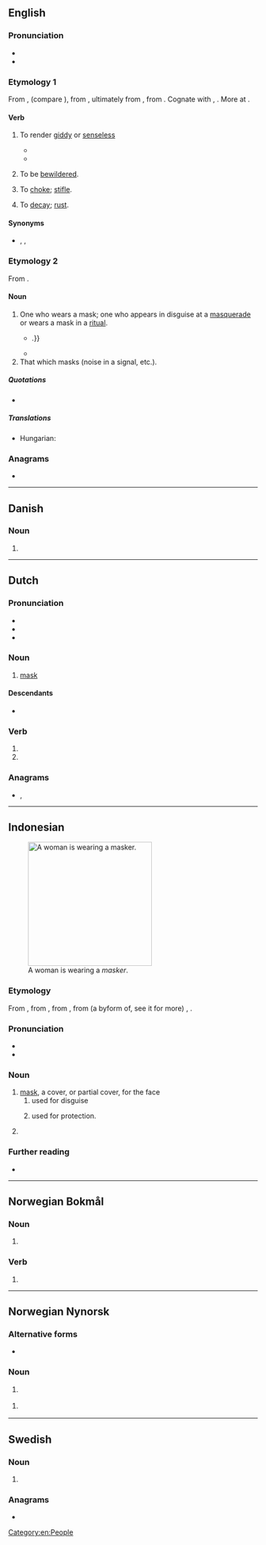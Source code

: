 {{also|Masker}}
==English==

===Pronunciation===
* {{IPA|en|/ˈmæskə(ɹ)/|/ˈmɑːskə(ɹ)/}}
* {{audio|en|LL-Q1860 (eng)-Vealhurl-masker.wav|Audio (Southern England)}}

===Etymology 1===
From {{inh|en|enm|*maskeren}}, {{m|enm|malskren||to bewilder}} (compare {{cog|enm|bimalscren||to bewitch}}), from {{inh|en|ang|*malscrian}} {{gloss|attested in derivative {{m|ang|malscrung||enchantment, charm}}}}, ultimately from {{inh|en|gem-pro|*malskaz||haughty}}, from {{inh|en|ine-pro|*(s)mel-||to beat, crush, grind}}. Cognate with {{cog|dum|malsch||headstrong, zealous}}, {{cog|got|𐌼𐌰𐌻𐍃𐌺𐍃||foolish}}. More at {{l|en|mask}}.

====Verb====
{{en-verb}}

# {{lb|en|transitive|now|chiefly|dialectal}} To render [[giddy]] or [[senseless]]
#* {{RQ:Holland Livy|passage=To '''masker''' their troubled heads the more, hee assaileth them with a great shout and maine violence.}}
#* {{quote-book|en|year=2000|author=Paul Salzman|title=Early Modern Women's Writing|passage=He is so, for he is not one that sets forth to the wars with great resolutions and hopes, and returns with '''maskered''' fears, and despairs; neither is he like those that take more care, and are more industrious to get gay clothes, and fine feathers, [...]}}
# {{lb|en|intransitive|now|chiefly|dialectal}} To be [[bewildered]].
# {{lb|en|transitive|now|chiefly|dialectal}} To [[choke]]; [[stifle]].
# {{lb|en|transitive|now|chiefly|dialectal}} To [[decay]]; [[rust]].

====Synonyms====
* {{sense|render giddy}} {{l|en|confuse}}, {{l|en|bewilder}}, {{l|en|stupefy}}

===Etymology 2===
From {{suffix|en|mask|er}}.

====Noun====
{{en-noun}}

# One who wears a mask; one who appears in disguise at a [[masquerade]] or wears a mask in a [[ritual]].
#* {{quote-book|en|year=1842|author={{w|Edgar Allan Poe}}|title=The Masque of the Red Death|text=But to the chamber which lies most westwardly of the seven, there are now none of the '''maskers''' who venture; for the night is waning away {{...}}.}}
#* {{quote-book|en|year=2012|title=Gender and Power in Sierra Leone: Women Chiefs of the Last Two Centuries|author=L. Day|page=|ISBN=0230337929|passage=Like the men's society, the corporate consciousness of women and their respected place in the political body is represented by a masked spirit. This sowei ('''masker'''), like all the officials of the society, represents the corporate body of women and retains the authority to levy fines and punish women and men or the community as a whole. The ndoli Jowei (dancing sowei) is a '''masker''' whose figure is completely covered with black raffia, topped by the sowei mask.}}
# That which masks (noise in a signal, etc.).

=====Quotations=====
* {{seeCites|en}}

=====Translations=====
{{trans-top|one who wears a mask}}
* Hungarian: {{t+|hu|álarcos}}
{{trans-mid}}
{{trans-bottom}}

===Anagrams===
* {{anagrams|en|a=aekmrs|Makers|Marske|kermas|makers|markes|remask}}

[[Category:en:People]]

----

==Danish==

===Noun===
{{head|da|noun form|g=c}}

# {{indefinite plural of|da|maske}}

----

==Dutch==

===Pronunciation===
* {{IPA|nl|/ˈmɑs.kər/}}
* {{audio|nl|Nl-masker.ogg|Audio}}
* {{hyphenation|nl|mas|ker}}

===Noun===
{{nl-noun|n|-s|maskertje}}

# [[mask]]

====Descendants====
* {{desc|id|masker|bor=1}}

===Verb===
{{head|nl|verb form}}

# {{nl-verb form of|p=1|n=sg|t=pres|m=ind|maskeren}}
# {{nl-verb form of|m=imp|maskeren}}

===Anagrams===
* {{l|nl|kamers}}, {{l|nl|makers}}

----

==Indonesian==
[[File:04.02 總統視察「中央流行疫情指揮中心」 49726568957 66543b616e o.jpg|thumb|upright|250px|A woman is wearing a ''masker''.]]

===Etymology===
{{dercat|id|gmw-pro|gem-pro|ine-pro}}
From {{bor|id|nl|masker}},  from {{der|id|frm|masque|t=a covering to hide or protect the face}}, from {{der|id|it|maschera|t=mask, disguise}}, from (a byform of, see it for more) {{der|id|ML.|masca}}, {{m|ML.|mascha}}.

===Pronunciation===
* {{IPA|id|[maskər]|}}
* {{hyphenation|id|mas|ker}}

===Noun===
{{id-noun|head=maskêr}}

# [[mask]], a cover, or partial cover, for the face
## used for disguise
##: {{syn|id|topeng}}
## {{lb|id|medicine}} used for protection.
# {{lb|id|colloquial}} {{short for|id|masker wajah|t=facial mask}}

===Further reading===
* {{R:KBBI Daring}}

----

==Norwegian Bokmål==

===Noun===
{{head|nb|noun form|g=m|g2=f}}

# {{inflection of|nb|maske||indefinite|p}}

===Verb===
{{head|nb|verb form}}

# {{imperative of|nb|maskere}}

----

==Norwegian Nynorsk==

===Alternative forms===
* {{l|nn|maskar|g=m|g2=f}}

===Noun===
{{head|nn|noun form|g=f}}

# {{inflection of|nn|maske||indefinite|p}} {{qualifier|Etymology 1}}

{{head|nn|noun form|g=m|g2=f}}

# {{inflection of|nn|maske||indefinite|f|p}} {{qualifier|Etymology 2}}

----

==Swedish==

===Noun===
{{head|sv|noun form}}

# {{sv-noun-form-indef-pl|mask}}

===Anagrams===
* {{anagrams|sv|a=aekmrs|smaker}}